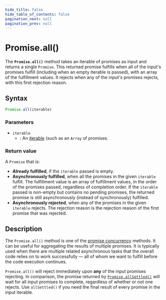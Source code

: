 ```yaml
---
hide_title: false
hide_table_of_contents: false
pagination_next: null
pagination_prev: null
---
```

# Promise.all()

The **`Promise.all()`** method takes an iterable of promises as input and returns a single `Promise`. This returned promise fulfills when all of the input's promises fulfill (including when an empty iterable is passed), with an array of the fulfillment values. It rejects when any of the input's promises rejects, with this first rejection reason.

## Syntax

```js
Promise.all(iterable)
```

### Parameters

- `iterable`
  - : An [iterable](https://developer.mozilla.org/docs/Web/JavaScript/Reference/Iteration_protocols#the_iterable_protocol) (such as an `Array` of promises.

### Return value

A `Promise` that is:

- **Already fulfilled**, if the `iterable` passed is empty.
- **Asynchronously fulfilled**, when all the promises in the given `iterable` fulfill. The fulfillment value is an array of fulfillment values, in the order of the promises passed, regardless of completion order. If the `iterable` passed is non-empty but contains no pending promises, the returned promise is still asynchronously (instead of synchronously) fulfilled.
- **Asynchronously rejected**, when any of the promises in the given `iterable` rejects. The rejection reason is the rejection reason of the first promise that was rejected.

## Description

The `Promise.all()` method is one of the [promise concurrency](https://developer.mozilla.org/docs/Web/JavaScript/Reference/Global_Objects/Promise#promise_concurrency) methods. It can be useful for aggregating the results of multiple promises. It is typically used when there are multiple related asynchronous tasks that the overall code relies on to work successfully — all of whom we want to fulfill before the code execution continues.

`Promise.all()` will reject immediately upon **any** of the input promises rejecting. In comparison, the promise returned by [`Promise.allSettled()`](../../globals/Promise/allSettled.mdx) will wait for all input promises to complete, regardless of whether or not one rejects. Use `allSettled()` if you need the final result of every promise in the input iterable.
